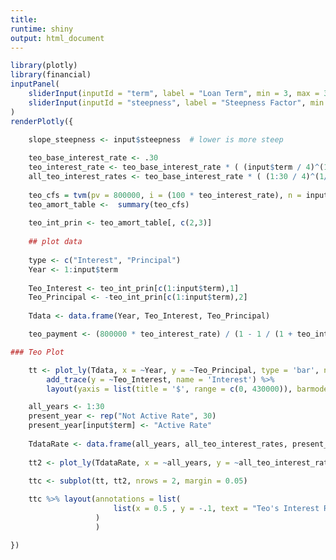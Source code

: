 ```yaml
---
title:
runtime: shiny
output: html_document
---
```


```r
library(plotly)
library(financial)
inputPanel(
    sliderInput(inputId = "term", label = "Loan Term", min = 3, max = 30, value = 4, step = 1, animate = TRUE),
    sliderInput(inputId = "steepness", label = "Steepness Factor", min = 3, max = 30, value = 20, step = 1, animate = TRUE)
)
renderPlotly({
    
    slope_steepness <- input$steepness  # lower is more steep

    teo_base_interest_rate <- .30
    teo_interest_rate <- teo_base_interest_rate * ( (input$term / 4)^(1/slope_steepness) ) 
    all_teo_interest_rates <- teo_base_interest_rate * ( (1:30 / 4)^(1/slope_steepness) )
    
    teo_cfs = tvm(pv = 800000, i = (100 * teo_interest_rate), n = input$term, days = 360, pyr = 1, pmt = NA)
    teo_amort_table <-  summary(teo_cfs) 
    
    teo_int_prin <- teo_amort_table[, c(2,3)]
    
    ## plot data
    
    type <- c("Interest", "Principal")
    Year <- 1:input$term
    
    Teo_Interest <- teo_int_prin[c(1:input$term),1]
    Teo_Principal <- -teo_int_prin[c(1:input$term),2]
    
    Tdata <- data.frame(Year, Teo_Interest, Teo_Principal)

    teo_payment <- (800000 * teo_interest_rate) / (1 - 1 / (1 + teo_interest_rate)^input$term )  

### Teo Plot

    tt <- plot_ly(Tdata, x = ~Year, y = ~Teo_Principal, type = 'bar', name = 'Principal') %>%
        add_trace(y = ~Teo_Interest, name = 'Interest') %>%
        layout(yaxis = list(title = '$', range = c(0, 430000)), barmode = 'stack', title = paste0("Teo's Yearly Payment: $", round(teo_payment, 2)), shapes = list(type='line', color = 'rgb(205, 12, 24)', x0 = 0, x1 = (input$term + .5), y0 = 2.2*300000, y1 = 2.2*300000, color = "red"))  # dont know why I have to multiply by 2.2, but works

    all_years <- 1:30
    present_year <- rep("Not Active Rate", 30)
    present_year[input$term] <- "Active Rate"
    
    TdataRate <- data.frame(all_years, all_teo_interest_rates, present_year)
    
    tt2 <- plot_ly(TdataRate, x = ~all_years, y = ~all_teo_interest_rates, color = ~present_year, marker = list(size = 10))
    
    ttc <- subplot(tt, tt2, nrows = 2, margin = 0.05)

    ttc %>% layout(annotations = list(
                       list(x = 0.5 , y = -.1, text = "Teo's Interest Rate Term Structure (for years 1 to 30)", showarrow = F, xref='paper', yref='paper')
                   )
                   )

})
```
